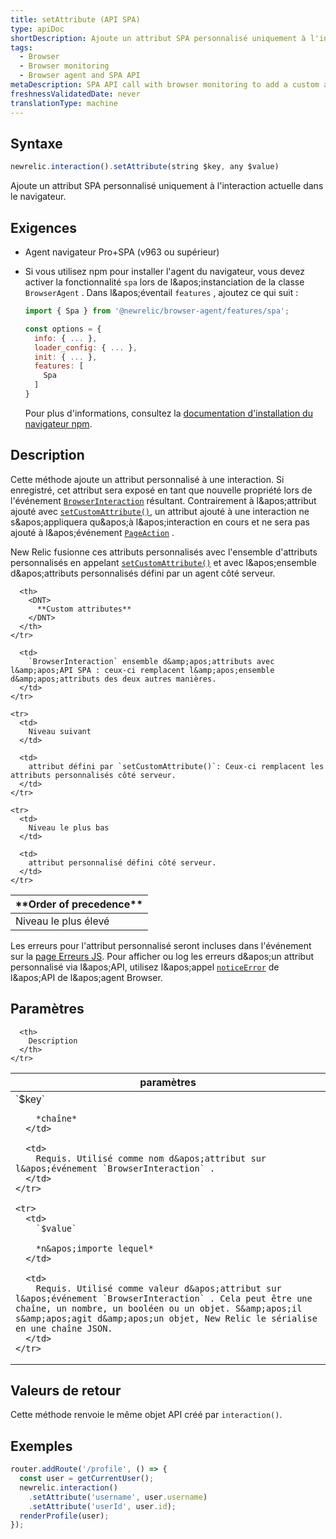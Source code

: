```yaml
---
title: setAttribute (API SPA)
type: apiDoc
shortDescription: Ajoute un attribut SPA personnalisé uniquement à l'interaction actuelle dans le navigateur.
tags:
  - Browser
  - Browser monitoring
  - Browser agent and SPA API
metaDescription: SPA API call with browser monitoring to add a custom attribute only to the current interaction.
freshnessValidatedDate: never
translationType: machine
---
```


## Syntaxe

```js
newrelic.interaction().setAttribute(string $key, any $value)
```

Ajoute un attribut SPA personnalisé uniquement à l&apos;interaction actuelle dans le navigateur.

## Exigences

* Agent navigateur Pro+SPA (v963 ou supérieur)

* Si vous utilisez npm pour installer l&apos;agent du navigateur, vous devez activer la fonctionnalité `spa` lors de l&amp;apos;instanciation de la classe `BrowserAgent` . Dans l&amp;apos;éventail `features` , ajoutez ce qui suit :

  ```js
  import { Spa } from '@newrelic/browser-agent/features/spa';

  const options = {
    info: { ... },
    loader_config: { ... },
    init: { ... },
    features: [
      Spa
    ]
  }
  ```

  Pour plus d&apos;informations, consultez la [documentation d&apos;installation du navigateur npm](https://www.npmjs.com/package/@newrelic/browser-agent#new-relic-browser-agent).

## Description

Cette méthode ajoute un attribut personnalisé à une interaction. Si enregistré, cet attribut sera exposé en tant que nouvelle propriété lors de l&apos;événement [`BrowserInteraction`](/docs/insights/explore-data/attributes/browser-default-attributes-insights#browserinteraction-attributes) résultant. Contrairement à l&amp;apos;attribut ajouté avec [`setCustomAttribute()`](/docs/browser/new-relic-browser/browser-agent-apis/browser-api-newrelicsetcustomattribute), un attribut ajouté à une interaction ne s&amp;apos;appliquera qu&amp;apos;à l&amp;apos;interaction en cours et ne sera pas ajouté à l&amp;apos;événement [`PageAction`](/docs/insights/explore-data/attributes/browser-default-attributes-insights#pageaction-list) .

New Relic fusionne ces attributs personnalisés avec l&apos;ensemble d&apos;attributs personnalisés en appelant [`setCustomAttribute()`](/docs/browser/new-relic-browser/browser-agent-apis/browser-api-newrelicsetcustomattribute) et avec l&amp;apos;ensemble d&amp;apos;attributs personnalisés défini par un agent côté serveur.

<table>
  <thead>
    <tr>
      <th style={{ width: "200px" }}>
        <DNT>
          **Order of precedence**
        </DNT>
      </th>

      <th>
        <DNT>
          **Custom attributes**
        </DNT>
      </th>
    </tr>
  </thead>

  <tbody>
    <tr>
      <td>
        Niveau le plus élevé
      </td>

      <td>
        `BrowserInteraction` ensemble d&amp;apos;attributs avec l&amp;apos;API SPA : ceux-ci remplacent l&amp;apos;ensemble d&amp;apos;attributs des deux autres manières.
      </td>
    </tr>

    <tr>
      <td>
        Niveau suivant
      </td>

      <td>
        attribut défini par `setCustomAttribute()`: Ceux-ci remplacent les attributs personnalisés côté serveur.
      </td>
    </tr>

    <tr>
      <td>
        Niveau le plus bas
      </td>

      <td>
        attribut personnalisé défini côté serveur.
      </td>
    </tr>
  </tbody>
</table>

Les erreurs pour l&apos;attribut personnalisé seront incluses dans l&apos;événement sur la [page Erreurs JS](/docs/browser/new-relic-browser/browser-pro-features/javascript-errors-page-detect-analyze-errors). Pour afficher ou log les erreurs d&amp;apos;un attribut personnalisé via l&amp;apos;API, utilisez l&amp;apos;appel [`noticeError`](/docs/browser/new-relic-browser/browser-agent-spa-api/newrelicnoticeerror-browser-agent-api) de l&amp;apos;API de l&amp;apos;agent Browser.

## Paramètres

<table>
  <thead>
    <tr>
      <th width="25%">
        paramètres
      </th>

      <th>
        Description
      </th>
    </tr>
  </thead>

  <tbody>
    <tr>
      <td>
        `$key`

        *chaîne*
      </td>

      <td>
        Requis. Utilisé comme nom d&apos;attribut sur l&apos;événement `BrowserInteraction` .
      </td>
    </tr>

    <tr>
      <td>
        `$value`

        *n&apos;importe lequel*
      </td>

      <td>
        Requis. Utilisé comme valeur d&apos;attribut sur l&apos;événement `BrowserInteraction` . Cela peut être une chaîne, un nombre, un booléen ou un objet. S&amp;apos;il s&amp;apos;agit d&amp;apos;un objet, New Relic le sérialise en une chaîne JSON.
      </td>
    </tr>
  </tbody>
</table>

## Valeurs de retour

Cette méthode renvoie le même objet API créé par `interaction()`.

## Exemples

```js
router.addRoute('/profile', () => {
  const user = getCurrentUser();
  newrelic.interaction()
    .setAttribute('username', user.username)
    .setAttribute('userId', user.id);
  renderProfile(user);
});
```